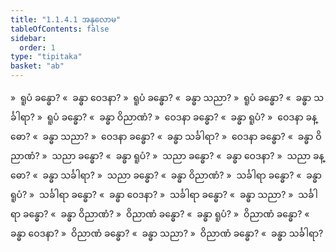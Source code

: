 ```yaml
---
title: "1.1.4.1 အနုလောမ"
tableOfContents: false
sidebar:
  order: 1
type: "tipitaka"
basket: "ab"
---
```



<DynamicBreadcrumb />

<Division number="16">

<Paragraph number="123">
»  ရူပံ ခန္ဓော?
</Paragraph>

<Paragraph number="124">
«  ခန္ဓာ ဝေဒနာ?
</Paragraph>

<Paragraph number="125">
»  ရူပံ ခန္ဓော?
</Paragraph>

<Paragraph number="126">
«  ခန္ဓာ သညာ?
</Paragraph>

<Paragraph number="127">
»  ရူပံ ခန္ဓော?
</Paragraph>

<Paragraph number="128">
«  ခန္ဓာ သင်္ခါရာ?
</Paragraph>

<Paragraph number="129">
»  ရူပံ ခန္ဓော?
</Paragraph>

<Paragraph number="130">
«  ခန္ဓာ ဝိညာဏံ?
</Paragraph>

</Division>
<Division number="17">

<Paragraph number="131">
»  ဝေဒနာ ခန္ဓော?
</Paragraph>

<Paragraph number="132">
«  ခန္ဓာ ရူပံ?
</Paragraph>

<Paragraph number="133">
»  ဝေဒနာ ခန္ဓော?
</Paragraph>

<Paragraph number="134">
«  ခန္ဓာ သညာ?
</Paragraph>

<Paragraph number="135">
»  ဝေဒနာ ခန္ဓော?
</Paragraph>

<Paragraph number="136">
«  ခန္ဓာ သင်္ခါရာ?
</Paragraph>

<Paragraph number="137">
»  ဝေဒနာ ခန္ဓော?
</Paragraph>

<Paragraph number="138">
«  ခန္ဓာ ဝိညာဏံ?
</Paragraph>

</Division>
<Division number="18">

<Paragraph number="139">
»  သညာ ခန္ဓော?
</Paragraph>

<Paragraph number="140">
«  ခန္ဓာ ရူပံ?
</Paragraph>

<Paragraph number="141">
»  သညာ ခန္ဓော?
</Paragraph>

<Paragraph number="142">
«  ခန္ဓာ ဝေဒနာ?
</Paragraph>

<Paragraph number="143">
»  သညာ ခန္ဓော?
</Paragraph>

<Paragraph number="144">
«  ခန္ဓာ သင်္ခါရာ?
</Paragraph>

<Paragraph number="145">
»  သညာ ခန္ဓော?
</Paragraph>

<Paragraph number="146">
«  ခန္ဓာ ဝိညာဏံ?
</Paragraph>

</Division>
<Division number="19">

<Paragraph number="147">
»  သင်္ခါရာ ခန္ဓော?
</Paragraph>

<Paragraph number="148">
«  ခန္ဓာ ရူပံ?
</Paragraph>

<Paragraph number="149">
»  သင်္ခါရာ ခန္ဓော?
</Paragraph>

<Paragraph number="150">
«  ခန္ဓာ ဝေဒနာ?
</Paragraph>

<Paragraph number="151">
»  သင်္ခါရာ ခန္ဓော?
</Paragraph>

<Paragraph number="152">
«  ခန္ဓာ သညာ?
</Paragraph>

<Paragraph number="153">
»  သင်္ခါရာ ခန္ဓော?
</Paragraph>

<Paragraph number="154">
«  ခန္ဓာ ဝိညာဏံ?
</Paragraph>

</Division>
<Division number="20">

<Paragraph number="155">
»  ဝိညာဏံ ခန္ဓော?
</Paragraph>

<Paragraph number="156">
«  ခန္ဓာ ရူပံ?
</Paragraph>

<Paragraph number="157">
»  ဝိညာဏံ ခန္ဓော?
</Paragraph>

<Paragraph number="158">
«  ခန္ဓာ ဝေဒနာ?
</Paragraph>

<Paragraph number="159">
»  ဝိညာဏံ ခန္ဓော?
</Paragraph>

<Paragraph number="160">
«  ခန္ဓာ သညာ?
</Paragraph>

<Paragraph number="161">
»  ဝိညာဏံ ခန္ဓော?
</Paragraph>

<Paragraph number="162">
«  ခန္ဓာ သင်္ခါရာ?
</Paragraph>
</Division>